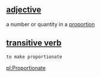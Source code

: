 ==[[adjective]]==

a number or quantity in a [[proportion]]

==[[transitive verb]]==

 to make proportionate

[[pl:Proportionate]]
